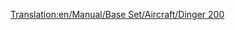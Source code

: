 [[Translation:en/Manual/Base Set/Aircraft/Dinger 200]]

{{en/Aircraft|Name=Dinger 200
|Image=[[File:en/Dinger200.png|Dinger 200]]
|Cost=44.218 (88,436)
|Speed=947 kph (592 MPH)
|Annual=6.875 (13,950)
|Designed=2013
|Lifespan=25
|Capacity=400 passengers & 80 bags of mail
|Description=Futuristic and Fictional. Apparently by Dinger/Fokker. Massive capacity.
|Real-life=Fictional
}}